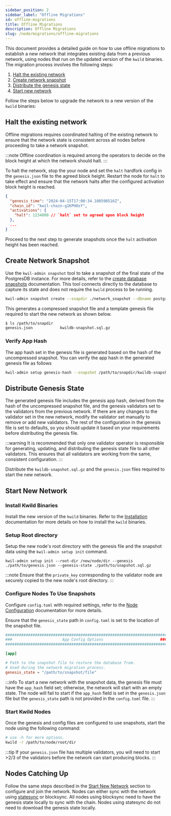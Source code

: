 ```yaml
---
sidebar_position: 2
sidebar_label: "Offline Migrations"
id: offline-migrations
title: Offline Migrations
description: Offline Migrations
slug: /node/migrations/offline-migrations
---
```


This document provides a detailed guide on how to use offline migrations to establish a new network that integrates existing data from a previous network, using nodes that run on the updated version of the `kwild` binaries. The migration process involves the following steps:

1. [Halt the existing network](#halt-the-existing-network)
2. [Create network snapshot](#create-network-snapshot)
3. [Distribute the genesis state](#distribute-genesis-state)
4. [Start new network](#start-new-network)

Follow the steps below to upgrade the network to a new version of the `kwild` binaries:

## Halt the existing network
Offline migrations requires coordinated halting of the existing network to ensure that the network state is consistent across all nodes before proceeding to take a network snapshot. 

:::note
Offline coordination is required among the operators to decide on the block height at which the network should halt. 
:::

To halt the network, stop the your node and set the `halt` hardfork config in the `genesis.json` file to the agreed block height. Restart the node for `halt` to take effect and ensure that the network halts after the configured activation block height is reached.

```json
{
  "genesis_time": "2024-04-15T17:00:34.108598516Z",
  "chain_id": "kwil-chain-g1KPHOsY",
  "activations": {
    "halt": 1234000 // `halt` set to agreed upon block height
  },
  ...
}
```
Proceed to the next step to generate snapshots once the `halt` activation height has been reached.

## Create Network Snapshot

Use the `kwil-admin snapshot` tool to take a snapshot of the final state of the PostgresDB instance. For more details, refer to the [create database snapshots](/docs/ref/kwil-admin/snapshot/create) documentation. This tool connects directly to the database to capture its state and does not require the `kwild` process to be running.

```sh
kwil-admin snapshot create --snapdir ./network_snapshot --dbname postgres --host localhost --port 5432 --user kwild
```

This generates a compressed snapshot file and a template genesis file required to start the new network as shown below.

```sh
$ ls /path/to/snapdir
genesis.json            kwildb-snapshot.sql.gz
```

### Verify App Hash

The app hash set in the genesis file is generated based on the hash of the uncompressed snapshot. You can verify the app hash in the generated genesis file as follows

``` bash
kwil-admin setup genesis-hash --snapshot /path/to/snapdir/kwildb-snapshot.sql.gz
```

## Distribute Genesis State

The generated genesis file includes the genesis app hash, derived from the hash of the uncompressed snapshot file, and the genesis validators set to the validators from the previous network. If there are any changes to the validator set in the new network, modify the validator set manually to remove or add new validators. The rest of the configuration in the genesis file is set to defaults, so you should update it based on your requirements before distributing the genesis file.

:::warning
It is recommended that only one validator operator is responsible for generating, updating, and distributing the genesis state file to all other validators. This ensures that all validators are working from the same, consistent configuration.
:::

Distribute the `kwildb-snapshot.sql.gz` and the `genesis.json` files required to start the new network. 

## Start New Network

### Install Kwild Binaries

Install the new version of the `kwild` binaries. Refer to the [Installation](/docs/daemon/installation) documentation for more details on how to install the `kwild` binaries.

### Setup Root directory

Setup the new node's root directory with the genesis file and the snapshot data using the `kwil-admin setup init` command.

```
kwil-admin setup init --root-dir /new/node/dir --genesis ./path/to/genesis.json --genesis-state ./path/to/snapshot.sql.gz
```

:::note
Ensure that the `private_key` corresponding to the validator node are securely copied to the new node's root directory.
:::

### Configure Nodes To Use Snapshots

Configure `config.toml` with required settings, refer to the [Node Configuration](/docs/daemon/config/settings) documentation for more details.

Ensure that the `genesis_state` path in `config.toml` is set to the location of the snapshot file.

```TOML
#######################################################################
###                      App Config Options                         ###
#######################################################################

[app]

# Path to the snapshot file to restore the database from.
# Used during the network migration process.
genesis_state = "/path/to/snapshot/file"
```

:::info
To start a new network with the snapshot data, the genesis file must have the `app_hash` field set; otherwise, the network will start with an empty state.
The node will fail to start if the `app_hash` field is set in the `genesis.json` file but the `genesis_state` path is not provided in the `config.toml` file. 
:::

### Start Kwild Nodes

Once the genesis and config files are configured to use snapshots, start the node using the following command:

```bash
# use -h for more options. 
kwild -r /path/to/node/root/dir
```

:::tip
If your `genesis.json` file has multiple validators, you will need to start >2/3 of the validators before the network can start producing blocks.
:::

## Nodes Catching Up

Follow the same steps described in the [Start New Network](#start-new-network) section to configure and join the network. Nodes can either sync with the network using [statesync](../statesync) or blocksync. All nodes using blocksync need to have the genesis state locally to sync with the chain. Nodes using statesync do not need to download the genesis state locally.

